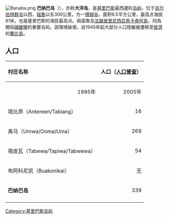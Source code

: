 {{Expand|time=2018-03-25T12:17:22+00:00}}
{{Infobox islands
| name             = 巴纳巴岛
| native name      = Banaba
| native name link = 
| sobriquet        = 
| image name       = Banaba Island - Marplot Map with Contours (1-20,000).jpg
| image caption    = 巴纳巴岛地图
| image size       = 
| image alt        =
| map              = Oceania
| map_caption      = 在大洋洲的位置
| location         = 太平洋
| coordinates      = {{coord|0|51|34|S|169|32|13|E|display=inline,title}}
| archipelago      = 
| total islands    = 
| major islands    = 
| area km2         = 6
| rank             = 
| length km        =
| width km         =
| coastline km     =
| highest mount    = 
| elevation m      = 81
| country = {{KIR}}
| population = 335
| population as of = 2012
}}
[[File:Banaba.png|thumb]]
'''巴纳巴岛'''（{{lang-en|Banaba}}），亦称'''大洋岛'''，是[[基里巴斯|基里巴斯]]最西邊的[[岛屿|岛屿]]，位于[[吉尔伯特群岛|吉尔伯特群岛]]以西，[[瑙鲁|瑙鲁]]以东300公里。为一[[珊瑚岛|珊瑚岛]]，面积6.5平方公里，最高点海拔81米，也是基里巴斯的海拔最高点。與諾魯及[[法屬玻里尼西亞|法屬玻里尼西亞]][[馬卡泰阿島|馬卡泰阿島]]，同為開採[[磷酸鹽|磷酸鹽]]的重要岛屿。因環境破壞，自1945年起大部分人口陸繼被遷移至[[斐濟|斐濟]]的[[蘭比島|蘭比島]]。

==人口==
{| class="wikitable" border="1" cellpadding="2" cellspacing="0"
|-style="background: #cccccc;" 
! rowspan="2" align ="left"|村庄名称|| colspan="4" align="center"|  人口（[[人口普查|人口普查]]）
|-style="background: #cccccc;"
|align="right"|1995年||  align="right"| 2005年||  align="right"| 2010年||  align="right"| 2015年
|-
| 塔比昂（Antereen/Tabiang） || align="right"|  16 || align="right"| 108 || align="right"| 83 || align="right"| 102
|-
| 奥马（Umwa/Ooma/Uma） || align="right"|  269 || align="right"| 135 || align="right"| 155 || rowspan="2" align="right"| 166
|-
| 塔皮瓦（Tabewa/Tapiwa/Tabwewa） || align="right"|  54 || align="right"| 58 || align="right"| 57 
|-
| 布阿科尼凯（Buakonikai） || align="right"|  无 || align="right"| 无 || align="right"| 无 || align="right"| 无
|-style="background: #dddddd;"
| '''巴纳巴岛'''|| align="right"| 339 || align="right"| 301 || align="right"| 295 || align="right"| 268
|-
|}

[[Category:基里巴斯岛屿|Category:基里巴斯岛屿]]